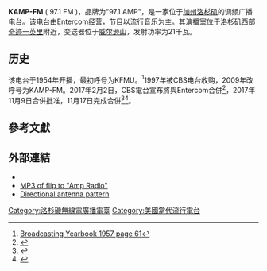 {{coord|34.227|N|118.067|W|display=title}}
{{廣播電台
| 電臺名稱            = KAMP-FM
| 電臺圖片檔案            = Amp-whitebackground.jpg
| 總部所在             = [[洛杉磯|洛杉磯]], [[加利福尼亞州|加利福尼亞州]]
| 播放地區             = [[大洛杉磯地區|大洛杉磯地區]]
| 電臺口號           = LA's New Hit Music
| 使用頻段        = 97.1 [[赫兹|MHz]]
| 開播日期          = {{start date and age|1954}}
| 類型           = [[當代流行電台|Top 40 (當代流行電臺)]]<br/>HD2: {{tsl|en|Channel Q||Channel Q}}<br/>HD3: [[電子舞曲|電子舞曲]]
| 擁有者            = {{tsl|en|Entercom||Entercom}}
| 線上收聽網站01          = [http://player.radio.com/listen/station/971-amp Listen Live]
| 電臺官方網站          = {{url|amp.radio.com}}
}}
'''KAMP-FM''' ( 97.1 FM )，品牌为"97.1 AMP"，是一家位于[[加州|加州]][[洛杉矶|洛杉矶]]的调频广播电台。该电台由Entercom经营，节目以流行音乐为主。其演播室位于洛杉矶西部[[奇迹一英里_(洛杉矶)|奇迹一英里]]附近，变送器位于[[威尔逊山|威尔逊山]]，发射功率为21千瓦。

==历史==
该电台于1954年开播，最初呼号为KFMU。<ref>[http://www.americanradiohistory.com/Archive-BC-YB/1957/Radio-AL-MT-1957-BC-YB.pdf Broadcasting Yearbook 1957 page 61]</ref>1997年被CBS电台收购，2009年改呼号为KAMP-FM。2017年2月2日，CBS電台宣布將與Entercom合併<ref>{{Cite web |url=https://radioinsight.com/headlines/116299/cbs-radio-to-merge-with-entercom/ |title=CBS Radio to Merge with Entercom |accessdate=2020-08-26 |archive-date=2017-08-26 |archive-url=https://web.archive.org/web/20170826120259/http://radioinsight.com/headlines/116299/cbs-radio-to-merge-with-entercom/ |dead-url=no }}</ref>，2017年11月9日合併批准，11月17日完成合併<ref>{{cite web |url=http://www.entercom.com/entercom-receives-fcc-approval-for-merger-with-cbs-radio |title=Entercom Receives FCC Approval for Merger with CBS Radio |access-date=2017-11-17 |archive-url=https://web.archive.org/web/20171117122333/http://www.entercom.com/entercom-receives-fcc-approval-for-merger-with-cbs-radio |archive-date=2017-11-17 |url-status=dead |dead-url=no }}</ref><ref>{{Cite web |url=https://radioinsight.com/headlines/121072/entercom-completes-cbs-radio-merger/ |title=Entercom Completes CBS Radio Merger |accessdate=2020-08-26 |archive-date=2017-11-18 |archive-url=https://web.archive.org/web/20171118222152/https://radioinsight.com/headlines/121072/entercom-completes-cbs-radio-merger/ |dead-url=no }}</ref>。

== 參考文獻 ==
{{Reflist}}

== 外部連結 ==
* {{official website |https://amp.radio.com/ }}
*[http://www.justinmichael.net/klsx-flip-02-2009/KLSX_flip_02-20-09.mp3 MP3 of flip to "Amp Radio"] {{Wayback|url=http://www.justinmichael.net/klsx-flip-02-2009/KLSX_flip_02-20-09.mp3 |date=20170702134045 }}
*[http://transition.fcc.gov/fcc-bin/polarplot?frame=Y&temp=14069&rotate=0.00&p0=0.025&p10=0.025&p20=0.025&p30=0.029&p40=0.036&p50=0.043&p60=0.048&p70=0.054&p80=0.066&p90=0.087&p100=0.113&p110=0.162&p120=0.246&p130=0.325&p140=0.352&p150=0.333&p160=0.353&p170=0.444&p180=0.558&p190=0.681&p200=0.688&p210=0.646&p220=0.635&p230=0.699&p240=0.859&p250=0.982&p260=0.992&p270=0.904&p280=0.723&p290=0.503&p300=0.335&p310=0.189&p320=0.099&p330=0.058&p340=0.035&p350=0.029&p360=0.025& Directional antenna pattern] {{Wayback|url=http://transition.fcc.gov/fcc-bin/polarplot?frame=Y&temp=14069&rotate=0.00&p0=0.025&p10=0.025&p20=0.025&p30=0.029&p40=0.036&p50=0.043&p60=0.048&p70=0.054&p80=0.066&p90=0.087&p100=0.113&p110=0.162&p120=0.246&p130=0.325&p140=0.352&p150=0.333&p160=0.353&p170=0.444&p180=0.558&p190=0.681&p200=0.688&p210=0.646&p220=0.635&p230=0.699&p240=0.859&p250=0.982&p260=0.992&p270=0.904&p280=0.723&p290=0.503&p300=0.335&p310=0.189&p320=0.099&p330=0.058&p340=0.035&p350=0.029&p360=0.025& |date=20160111222811 }}


[[Category:洛杉磯無線電廣播電臺|Category:洛杉磯無線電廣播電臺]]
[[Category:美國當代流行電台|Category:美國當代流行電台]]